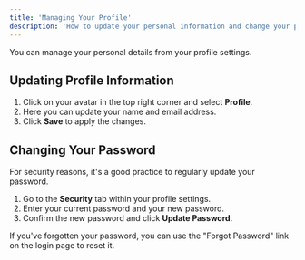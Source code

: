 ```yaml
---
title: 'Managing Your Profile'
description: 'How to update your personal information and change your password.'
---
```


You can manage your personal details from your profile settings.

## Updating Profile Information

1.  Click on your avatar in the top right corner and select **Profile**.
2.  Here you can update your name and email address.
3.  Click **Save** to apply the changes.

## Changing Your Password

For security reasons, it's a good practice to regularly update your password.

1.  Go to the **Security** tab within your profile settings.
2.  Enter your current password and your new password.
3.  Confirm the new password and click **Update Password**.

<Note>
If you've forgotten your password, you can use the "Forgot Password" link on the login page to reset it.
</Note> 


